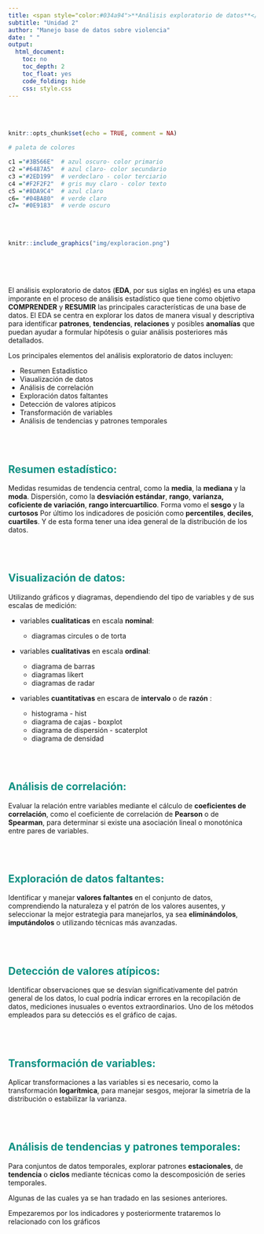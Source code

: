 ```yaml
---
title: <span style="color:#034a94">**Análisis exploratorio de datos**</span> 
subtitle: "Unidad 2"
author: "Manejo base de datos sobre violencia"
date: " "
output:
  html_document:
    toc: no
    toc_depth: 2
    toc_float: yes
    code_folding: hide
    css: style.css
---
```


<a id="inicio"></a>

<br/><br/>

```r
knitr::opts_chunk$set(echo = TRUE, comment = NA)

# paleta de colores

c1 ="#3B566E"  # azul oscuro- color primario 
c2 ="#6487A5"  # azul claro- color secundario
c3 ="#2ED199"  # verdeclaro - color terciario
c4 ="#F2F2F2"  # gris muy claro - color texto
c5 ="#8DA9C4"  # azul claro 
c6= "#04BA80"  # verde claro
c7= "#0E9183"  # verde oscuro
```


<br/><br/>

```r
knitr::include_graphics("img/exploracion.png")
```

<br/><br/><br/>


El análisis exploratorio de datos (**EDA**, por sus siglas en inglés) es una etapa imporante en el proceso de análisis estadístico que tiene como objetivo **COMPRENDER** y **RESUMIR** las principales características  de una base de datos. El EDA se centra en explorar los datos de manera visual y descriptiva para identificar **patrones**, **tendencias**, **relaciones** y posibles **anomalías** que puedan ayudar a formular hipótesis o guiar análisis posteriores más detallados.

Los principales elementos del análisis exploratorio de datos incluyen:


* Resumen Estadístico
* Viaualización de datos
* Análisis de correlación
* Exploración datos faltantes
* Detección de valores atípicos
* Transformación de variables
* Análisis de tendencias y patrones temporales

<br/><br/>

## <span style="color:#0E9183">**Resumen estadístico**:</span> 

Medidas resumidas de tendencia central, como la **media**, la **mediana** y la **moda**. Dispersión,  como la **desviación estándar**,  **rango**, **varianza, coficiente de variación**,  **rango intercuartílico**. Forma vomo el **sesgo** y la **curtosos** Por último los indicadores de posición como **percentiles**, **deciles**, **cuartiles**. Y de esta forma tener una idea general de la distribución de los datos.

<br/><br/>

## <span style="color:#0E9183">**Visualización de datos**:</span> 

Utilizando gráficos y diagramas, dependiendo del tipo de variables y de sus escalas de medición:


* variables **cualitaticas** en escala **nominal**:

  * diagramas circules o de torta
  
* variables **cualitativas** en escala **ordinal**:

  * diagrama de barras
  * diagramas likert
  * diagramas de radar
  
* variables **cuantitativas** en escara de **intervalo** o de **razón** :

  * histograma - hist
  * diagrama de cajas - boxplot
  * diagrama de dispersión - scaterplot
  * diagrama de densidad
  

<br/><br/>

## <span style="color:#0E9183">**Análisis de correlación**:</span> 

Evaluar la relación entre variables mediante el cálculo de **coeficientes de correlación**, como el coeficiente de correlación de **Pearson** o de **Spearman**, para determinar si existe una asociación lineal o monotónica entre pares de variables.


<br/><br/>

## <span style="color:#0E9183">**Exploración de datos faltantes**:</span> 

Identificar y manejar **valores faltantes** en el conjunto de datos, comprendiendo la naturaleza y el patrón de los valores ausentes, y seleccionar la mejor estrategia para manejarlos, ya sea **eliminándolos**, **imputándolos** o utilizando técnicas más avanzadas.

<br/><br/>

## <span style="color:#0E9183">**Detección de valores atípicos**:</span> 

Identificar observaciones que se desvían significativamente del patrón general de los datos, lo cual podría indicar errores en la recopilación de datos, mediciones inusuales o eventos extraordinarios. Uno de los métodos empleados para su detecciós es el gráfico de cajas.


<br/><br/>

## <span style="color:#0E9183">**Transformación de variables**:</span> 

Aplicar transformaciones a las variables si es necesario, como la transformación **logarítmica**, para manejar sesgos, mejorar la simetría de la distribución o estabilizar la varianza.


<br/><br/>

## <span style="color:#0E9183">**Análisis de tendencias y patrones temporales**:</span> 

Para conjuntos de datos temporales, explorar patrones **estacionales**, de **tendencia** o **ciclos** mediante técnicas como la descomposición de series temporales.


Algunas de las cuales ya se han tradado en las sesiones anteriores. 

Empezaremos por los indicadores y posteriormente trataremos lo relacionado con los gráficos

<!-- [Volver al inicio](#inicio) -->

